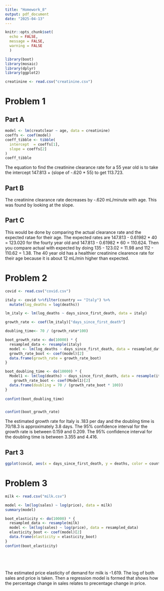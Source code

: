 ---
title: "Homework_8"
output: pdf_document
date: "2025-04-13"
---


```{r setup, include = FALSE}
knitr::opts_chunk$set(
  echo = FALSE,
  message = FALSE,
  warning = FALSE
  )
```

```{r}
library(boot)
library(mosaic)
library(dplyr)
library(ggplot2)
```


```{r}
creatinine <- read.csv("creatinine.csv")
```

# **Problem 1**
## **Part A**
```{r}
model <- lm(creatclear ~ age, data = creatinine)
coeffs <- coef(model)
coeff_tibble <- tibble(
  intercept  = coeffs[1], 
  slope = coeffs[2]
)
coeff_tibble
```

The equation to find the creatinine clearance rate for a 55 year old is to take the intercept 147.813 + (slope of -.620 * 55) to get 113.723. 

## **Part B**
The creatinine clearance rate decreases by -.620 mL/minute with age. This was found by looking at the slope. 

## **Part C**
This would be done by comparing the actual clearance rate and the expected ratae for their age. The expected rates are 147.813 - 0.61982 * 40 = 123.020 for the fourty year old and 147.813 - 0.61982 * 60 = 110.624. Then you compare actual with expected by doing 135 - 123.02 = 11.98 and 112 - 110.62 = 1.38. The 40 year old has a healthier creatinine clearence rate for their age because it is about 12 mL/min higher than expected. 

# **Problem 2**
```{r}
covid <- read.csv("covid.csv")
```


```{r}
italy <- covid %>%filter(country == "Italy") %>%
  mutate(log_deaths = log(deaths))

lm_italy <- lm(log_deaths ~ days_since_first_death, data = italy)

growth_rate <- coef(lm_italy)["days_since_first_death"]

doubling_time<- 70 / (growth_rate*100)

boot_growth_rate <- do(10000) * {
  resampled_data <- resample(italy)
  model <- lm(log_deaths ~ days_since_first_death, data = resampled_data)
  growth_rate_boot <- coef(model)[2]
  data.frame(growth_rate = growth_rate_boot)
}

boot_doubling_time <- do(10000) * {
  Model1 <- lm(log(deaths) ~ days_since_first_death, data = resample(italy))
    growth_rate_boot <- coef(Model1)[2]
  data.frame(doubling = 70 / (growth_rate_boot * 100))
}
    
confint(boot_doubling_time)


confint(boot_growth_rate)


```

The estimated growth rate for Italy is .183 per day and the doubling time is 70/18.3 is approximately 3.8 days. The 95% confidence interval for the growth rate is between 0.159 and 0.209. The 95% confidence interval for the doubling time is between 3.355 and 4.416. 


## **Part 3**
```{r fig.width = 5, fig.height = 3}
ggplot(covid, aes(x = days_since_first_death, y = deaths, color = country)) + geom_line(size = 1) + labs(title = "Reported daily covid deaths over time", x = "Days since firsth death", y = "Daily Deaths", color = "Country")
```


# **Problem 3**
```{r}
milk <- read.csv("milk.csv")
```


```{r}
model <- lm(log(sales) ~ log(price), data = milk)
summary(model)

boot_elasticity <- do(10000) * {
  resampled_data <- resample(milk) 
  model <- lm(log(sales) ~ log(price), data = resampled_data)
  elasticity_boot <- coef(model)[2]
  data.frame(elasticity = elasticity_boot)
}
confint(boot_elasticity)



  
```

The estimated price elasticity of demand for milk is -1.619. The log of both sales and price is taken. Then a regression model is formed that shows how the percentage change in sales relates to precentage change in price.  
